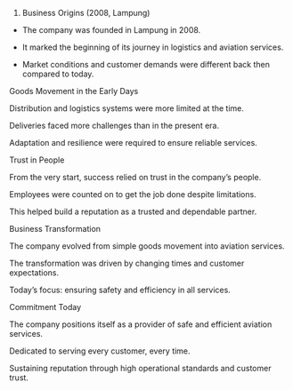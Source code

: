 ---
---

1. Business Origins (2008, Lampung)

- The company was founded in Lampung in 2008.

- It marked the beginning of its journey in logistics and aviation services.

- Market conditions and customer demands were different back then compared to today.

Goods Movement in the Early Days

Distribution and logistics systems were more limited at the time.

Deliveries faced more challenges than in the present era.

Adaptation and resilience were required to ensure reliable services.

Trust in People

From the very start, success relied on trust in the company’s people.

Employees were counted on to get the job done despite limitations.

This helped build a reputation as a trusted and dependable partner.

Business Transformation

The company evolved from simple goods movement into aviation services.

The transformation was driven by changing times and customer expectations.

Today’s focus: ensuring safety and efficiency in all services.

Commitment Today

The company positions itself as a provider of safe and efficient aviation services.

Dedicated to serving every customer, every time.

Sustaining reputation through high operational standards and customer trust.